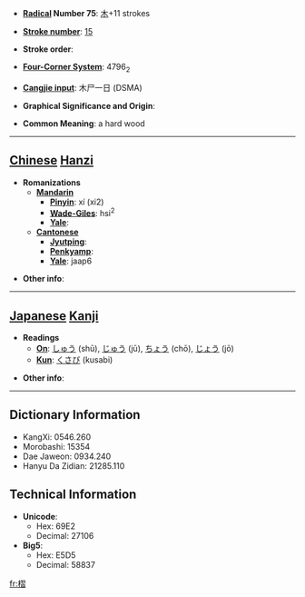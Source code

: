 * '''[[Wiktionary:Chinese radical index| Radical]] Number 75''': [[Wiktionary:Chinese radical index 木|木]]+11 strokes

* '''[[Wiktionary:Chinese total strokes index|Stroke number]]''': [[Wiktionary:Chinese total strokes index 15|15]]

* '''Stroke order''': 

* '''[[Wiktionary:Chinese four corner index|Four-Corner System]]''': 4796<sub>2</sub>

* '''[[Wiktionary:Chinese Cangjie index|Cangjie input]]''': 木尸一日 (DSMA)

* '''Graphical Significance and Origin''': 

* '''Common Meaning''': a hard wood

----

== [[Chinese]] [[Hanzi]] ==

* '''Romanizations'''
** '''[[Mandarin]]'''
*** '''[[Pinyin]]''': xí (xi2)
*** '''[[Wade-Giles]]''': hsi<sup>2</sup>
*** '''[[Yale]]''': 
** '''[[Cantonese]]'''
*** '''[[Jyutping]]''':
*** '''[[Penkyamp]]''': 
*** '''[[Yale]]''': jaap6

* '''Other info''': 

----

== [[Japanese]] [[Kanji]] ==

* '''Readings'''
** '''[[On]]''': [[しゅう]] (shū), [[じゅう]] (jū), [[ちょう]] (chō), [[じょう]] (jō)
** '''[[Kun]]''': [[くさび]] (kusabi)

* '''Other info''':  

----

== Dictionary Information ==

* KangXi: 0546.260
* Morobashi: 15354
* Dae Jaweon: 0934.240
* Hanyu Da Zidian: 21285.110

== Technical Information ==

* '''Unicode''':
** Hex: 69E2
** Decimal: 27106
* '''Big5''':
** Hex: E5D5
** Decimal: 58837

[[fr:槢]]